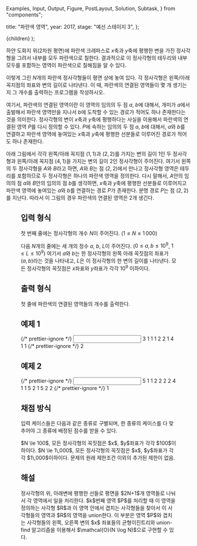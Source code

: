   Examples,
  Input,
  Output,
  Figure,
  PostLayout,
  Solution,
  Subtask,
} from "components";

  title: "파란색 영역",
  year: 2017,
  stage: "예선 스테이지 3",
};

  <PostLayout meta={meta}>{children}</PostLayout>
);

하얀 도화지 위($2$차원 평면)에 파란색 크레파스로 $x$축과 $y$축에 평행한 변을 가진 정사각형을 그려서 내부를 모두 파란색으로 칠한다. 결과적으로 이 정사각형의 테두리와 내부 모두를 포함하는 영역이 파란색으로 칠해짐을 알 수 있다.

이렇게 그린 $N$개의 파란색 정사각형들이 평면 상에 놓여 있다. 각 정사각형은 왼쪽/아래 꼭지점의 좌표와 변의 길이로 나타낸다. 이 때, 파란색의 연결된 영역들이 몇 개 생기는지 그 개수를 출력하는 프로그램을 작성하시오.

여기서, 파란색의 연결된 영역이란 이 영역의 임의의 두 점 $a$, $b$에 대해서, 개미가 $a$에서 출발해서 파란색 영역만을 지나서 $b$에 도착할 수 있는 경로가 적어도 하나 존재한다는 것을 의미한다. 정사각형의 변이 $x$축과 $y$축에 평행하다는 사실을 이용해서 파란색의 연결된 영역 $P$를 다시 정의할 수 있다. $P$에 속하는 임의의 두 점 $a$, $b$에 대해서, $a$와 $b$를 연결하고 파란색 영역에 놓여있는 $x$축과 $y$축에 평행한 선분들로 이루어진 경로가 적어도 하나 존재한다.

아래 그림에서 각각 왼쪽/아래 꼭지점 $(1, 1)$과 $(2, 2)$를 가지는 변의 길이 $1$인 두 정사각형과 왼쪽/아래 꼭지점 $(4, 1)$을 가지는 변의 길이 $2$인 정사각형이 주어진다. 여기서 왼쪽의 두 정사각형을 $A$와 $B$라고 하면, $A$와 $B$는 점 $(2, 2)$에서 만나고 정사각형 영역은 테두리를 포함하므로 두 정사각형은 하나의 파란색 영역을 정의한다. 다시 말해서, $A$안의 임의의 점 $a$와 $B$안의 임의의 점 $b$를 생각하면, $x$축과 $y$축에 평행한 선분들로 이루어지고 파란색 영역에 놓여있는 $a$와 $b$를 연결하는 경로 $P$가 존재한다. 분명 경로 $P$는 점 $(2, 2)$를 지난다. 따라서 이 그림의 경우 파란색의 연결된 영역은 $2$개 생긴다.

<Figure src="/2017/zigui/1503402105553_AA.jpg" alt="" />

## 입력 형식

첫 번째 줄에는 정사각형의 개수 $N$이 주어진다. ($1 \le N \le 1\,000$)

다음 $N$개의 줄에는 세 개의 정수 $a$, $b$, $L$이 주어진다. ($0 \le a, b \le 10^9$, $1 \le L \le 10^9$)
여기서 $a$와 $b$는 한 정사각형의 왼쪽 아래 꼭짓점의 좌표가 $(a, b)$라는 것을 나타내고, $L$은 이 정사각형의 한 변의 길이를 나타낸다. 모든 정사각형의 꼭짓점은 $x$좌표와 $y$좌표가 각각 $10^9$ 이하이다.

## 출력 형식

첫 줄에 파란색의 연결된 영역들의 개수를 출력한다.

## 예제 1

<Examples>
  {/* prettier-ignore */}
  <Input>
3
1 1 1
2 2 1
4 1 1 
  </Input>
  {/* prettier-ignore */}
  <Output>
2
  </Output>
</Examples>

## 예제 2

<Examples>
  {/* prettier-ignore */}
  <Input>
5
1 1 2
2 2 2
4 1 1
5 2 1
5 2 2
  </Input>
  {/* prettier-ignore */}
  <Output>
1
  </Output>
</Examples>

## 채점 방식

입력 케이스들은 다음과 같은 종류로 구별되며, 한 종류의 케이스를 다 맞추어야 그 종류에 배정된 점수를 받을 수 있다.

<Subtask index={1} score={25}>
  $N \le 100$, 모든 정사각형의 꼭짓점은 $x$, $y$좌표가 각각 $100$이하이다.
</Subtask>
<Subtask index={2} score={60}>
  $N \le 1\,000$, 모든 정사각형의 꼭짓점은 $x$, $y$좌표가 각각 $1\,000$이하이다.
</Subtask>
<Subtask index={2} score={35}>
  문제의 원래 제한조건 이외의 추가된 제한이 없음.
</Subtask>

## 해설

<Solution>
  정사각형의 위, 아래변에 평행한 선들로 평면을 $2N+1$개 영역들로 나눠서 각
  영역에서 일을 처리한다. $k$번째 영역 $P$를 처리할 때 이 영역을 정의하는 사각형
  $R$과 이 영역 안에서 겹치는 사각형들을 찾아서 이 사각형들의 영역과 $R$의
  영역을 union한다. 이 부분은 영역 $P$와 겹치는 사각형들의 왼쪽, 오른쪽 변의 $x$
  좌표들의 균형이진트리와 union-find 알고리즘을 이용해서 $\mathcal{O}(N \log
  N)$으로 구현할 수 있다.
</Solution>
